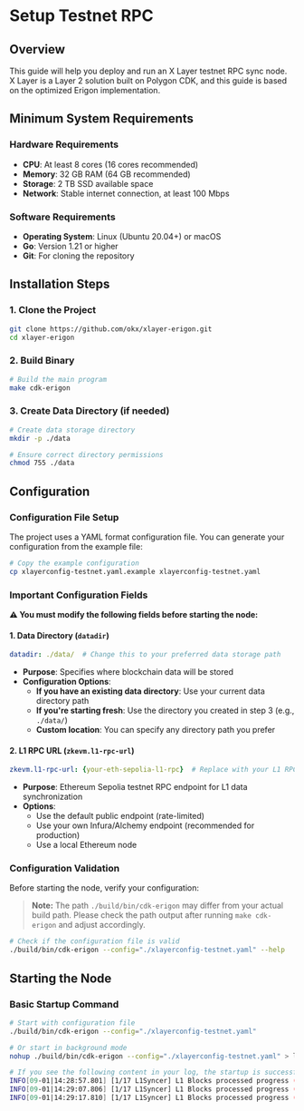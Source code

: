 # Setup Testnet RPC

## Overview

This guide will help you deploy and run an X Layer testnet RPC sync node. X Layer is a Layer 2 solution built on Polygon CDK, and this guide is based on the optimized Erigon implementation.

## Minimum System Requirements

### Hardware Requirements
- **CPU**: At least 8 cores (16 cores recommended)
- **Memory**: 32 GB RAM (64 GB recommended)
- **Storage**: 2 TB SSD available space
- **Network**: Stable internet connection, at least 100 Mbps

### Software Requirements
- **Operating System**: Linux (Ubuntu 20.04+) or macOS
- **Go**: Version 1.21 or higher
- **Git**: For cloning the repository

## Installation Steps

### 1. Clone the Project

```bash
git clone https://github.com/okx/xlayer-erigon.git
cd xlayer-erigon
```

### 2. Build Binary

```bash
# Build the main program
make cdk-erigon
```

### 3. Create Data Directory (if needed)

```bash
# Create data storage directory
mkdir -p ./data

# Ensure correct directory permissions
chmod 755 ./data
```

## Configuration

### Configuration File Setup

The project uses a YAML format configuration file. You can generate your configuration from the example file:

```bash
# Copy the example configuration
cp xlayerconfig-testnet.yaml.example xlayerconfig-testnet.yaml
```

### Important Configuration Fields

**⚠️ You must modify the following fields before starting the node:**

#### 1. Data Directory (`datadir`)
```yaml
datadir: ./data/  # Change this to your preferred data storage path
```
- **Purpose**: Specifies where blockchain data will be stored
- **Configuration Options**:
    - **If you have an existing data directory**: Use your current data directory path
    - **If you're starting fresh**: Use the directory you created in step 3 (e.g., `./data/`)
    - **Custom location**: You can specify any directory path you prefer

#### 2. L1 RPC URL (`zkevm.l1-rpc-url`)
```yaml
zkevm.l1-rpc-url: {your-eth-sepolia-l1-rpc}  # Replace with your L1 RPC endpoint
```
- **Purpose**: Ethereum Sepolia testnet RPC endpoint for L1 data synchronization
- **Options**:
    - Use the default public endpoint (rate-limited)
    - Use your own Infura/Alchemy endpoint (recommended for production)
    - Use a local Ethereum node

### Configuration Validation

Before starting the node, verify your configuration:
> **Note:** The path `./build/bin/cdk-erigon` may differ from your actual build path. Please check the path output after running `make cdk-erigon` and adjust accordingly.

```bash
# Check if the configuration file is valid
./build/bin/cdk-erigon --config="./xlayerconfig-testnet.yaml" --help
```

## Starting the Node

### Basic Startup Command


```bash
# Start with configuration file
./build/bin/cdk-erigon --config="./xlayerconfig-testnet.yaml"

# Or start in background mode
nohup ./build/bin/cdk-erigon --config="./xlayerconfig-testnet.yaml" > logs/erigon-$(date +%Y%m%d-%H%M%S).log 2>&1 &

# If you see the following content in your log, the startup is successful:
INFO[09-01|14:28:57.801] [1/17 L1Syncer] L1 Blocks processed progress (amounts): 146000/3950193 (3%)
INFO[09-01|14:29:07.806] [1/17 L1Syncer] L1 Blocks processed progress (amounts): 266000/3950193 (6%)
INFO[09-01|14:29:17.810] [1/17 L1Syncer] L1 Blocks processed progress (amounts): 363000/3950193 (9%)
```